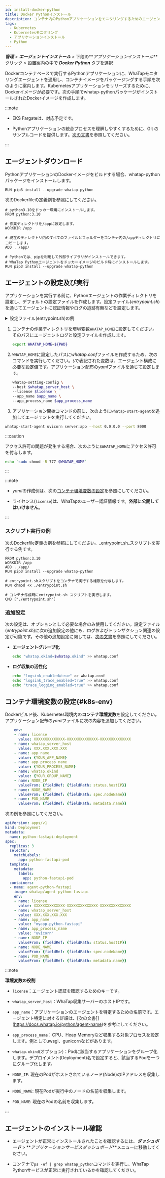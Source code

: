 ```yaml
---
id: install-docker-python
title: Docker Pythonインストール
description: コンテナ内のPythonアプリケーションをモニタリングするためのエージェントのインストール手順です。
tags:
  - Kubernetes
  - Kubernetesモニタリング
  - アプリケーションインストール
  - Python
---
```



**_管理_** > **_エージェントインストール_** > 下段の**_アプリケーションインストール_** クリック > 設置案内の中で **_Docker Python_** タブを選択

Dockerコンテナベースで実行するPythonアプリケーションに、WhaTapモニタリングエージェントを適用し、コンテナイメージをパッケージングする手順を次のように案内します。Kubernetesアプリケーションをリリーズするために、Dockerイメージが必要です。次の手順でwhatap-pythonパッケージがインストールされたDockerイメージを作成します。

:::note 

- EKS Fargateは、対応予定です。 

- Pythonアプリケーションの統合プロセスを理解しやすくするために、Git のサンプルコードを提供します。[次の文書](https://github.com/whatap/kuber-apm-boilerplate/tree/main/python/fastapi)を参照してください。

:::

## エージェントダウンロード

PythonアプリケーションのDockerイメージをビルドする場合、whatap-pythonパッケージをインストールします。

```docker
RUN pip3 install --upgrade whatap-python
```

次のDockerfileの定義例を参照にしてください。 

```docker title='python ver 3.10'
# python3.10をドッカー環境にインストールします。
FROM python:3.10

# 作業ディレクトリを/appに設定します。
WORKDIR /app

# 現在のディレクトリ内のすべてのファイルとフォルダーをコンテナ内の/appディレクトリにコピーします。
ADD . /app/

# Pythonでは、pipを利用して外部ライブラリがインストールできます。
# WhaTap Pythonエージェントをドッカーイメージのビルド時にインストールします。
RUN pip3 install --upgrade whatap-python
```

## エージェントの設定及び実行

アプリケーションを実行する前に、Pythonエージェントの作業ディレクトリを設定し、デフォルトの設定ファイルを作成します。設定ファイル(_entrypoint.sh_)を通じてエージェントに認証情報やログの追跡有無などを設定します。

<details>
<summary>設定ファイル(entrypoint.sh)の例</summary>

```bash title='entrypoint.sh'
#!/bin/bash

# コンテナの作業ディレクトリをWhaTapパスに設定します。そのパスにエージェントログと設定ファイルを作成します。
export WHATAP_HOME=${PWD}

# 権限エラーが発生した場合は、次のコメントを削除してから進みます。
#chmod -R 777 $WHATAP_HOME

# 以下は、エージェントの構成に必須な設定値です。アプリケーションデプロイのyamlファイルを通じて設定します。
whatap-setting-config \
--host $whatap_server_host \
--license $license \
--app_name $app_name \
--app_process_name $app_process_name

# 次のコメントは、エージェントのグループ化やログ収集の活性化などの追加設定です。必要な場合に使用してください。

# エージェントのグループ化
#echo "whatap.okind=$whatap.okind" >> whatap.conf

# ログ収集の活性化
#echo "logsink_enabled=true" >> whatap.conf
#echo "logsink_trace_enabled=true" >> whatap.conf
#echo "trace_logging_enabled=true" >> whatap.conf


# 次のようにwhatap-start-agentをアプリケーション開始コマンドの前に追加して、エージェントを実行します。 
whatap-start-agent uvicorn server:app --host 0.0.0.0 --port 8000
```

</details>

1. コンテナの作業ディレクトリを環境変数`WHATAP_HOME`に設定してください。そのパスにエージェントログと設定ファイルを作成します。 

   ```bash
   export WHATAP_HOME=${PWD}
   ```

2. `WHATAP_HOME`に設定したパスに*whatap.conf*ファイルを作成するため、次のコマンドを実行してください。`$`で表記された変数は、エージェント構成に必要な設定値です。アプリケーション配布の*yaml*ファイルを通じて設定します。

   ```bash
   whatap-setting-config \
   --host $whatap_server_host \
   --license $license \
   --app_name $app_name \
   --app_process_name $app_process_name
   ```

3. アプリケーション開始コマンドの前に、次のように`whatap-start-agent`を追加してエージェントを実行してください。 

```bash
whatap-start-agent uvicorn server:app --host 0.0.0.0 --port 8000
```

:::caution

アクセス許可の問題が発生する場合、次のように`$WHATAP_HOME`にアクセス許可を付与します。

```bash
echo `sudo chmod -R 777 $WHATAP_HOME`
```

:::

:::note 

- *yaml*の作成例は、次の[コンテナ環境変数の設定](#k8s-env)を参照にしてください。

- ライセンス(`license`)は、WhaTapのユーザー認証情報です。**外部に公開してはいけません**。

:::

### スクリプト実行の例

次のDockerfile定義の例を参照にしてください。_entrypoint.sh_スクリプトを実行する例です。

```docker
FROM python:3.10
WORKDIR /app
ADD . /app/
RUN pip3 install --upgrade whatap-python 

# entrypoint.shスクリプトをコンテナで実行する権限を付与します。
RUN chmod +x ./entrypoint.sh

# コンテナ作成時にentrypoint.sh スクリプトを実行します。
CMD ["./entrypoint.sh"]
```

### 追加設定

次の設定は、オプションとして必要な場合のみ使用してください。設定ファイル(_entrypoint.sh_)に次の追加設定の他にも、ログおよびトランザクション関連の設定が可能です。その他の追加設定に関しては、[次の文書](https://docs.whatap.io/python/set-agent)を参照にしてください。 

- **エージェントグループ化** 

  ```bash
  echo "whatap.okind=$whatap.okind" >> whatap.conf
  ```

- **ログ収集の活性化** 

  ```bash
  echo "logsink_enabled=true" >> whatap.conf
  echo "logsink_trace_enabled=true" >> whatap.conf
  echo "trace_logging_enabled=true" >> whatap.conf
  ```

## コンテナ環境変数の設定{#k8s-env}

Dockerビルド後、Kubernetes環境内の**コンテナ環境変数**を設定してください。アプリケーション配布の*yaml*ファイルに次の内容を追加してください。 

```yaml
    env:
    - name: license
      value: XXXXXXXXXXXXXX-XXXXXXXXXXXXXX-XXXXXXXXXXXXXX
    - name: whatap_server_host
      value: XXX.XXX.XXX.XXX
    - name: app_name
      value: {YOUR_APP_NAME}
    - name: app_process_name
      value: {YOUR_PROCESS_NAME}
    - name: whatap.okind
      value: {YOUR_GROUP_NAME}
    - name: NODE_IP
      valueFrom: {fieldRef: {fieldPath: status.hostIP}}
    - name: NODE_NAME
      valueFrom: {fieldRef: {fieldPath: spec.nodeName}}
    - name: POD_NAME
      valueFrom: {fieldRef: {fieldPath: metadata.name}}
```

次の例を参照にしてください。 

```yaml
apiVersion: apps/v1
kind: Deployment
metadata:
  name: python-fastapi-deployment
spec:
  replicas: 3
  selector:
    matchLabels:
      app: python-fastapi-pod
  template:
    metadata:
      labels:
        app: python-fastapi-pod
  containers:
  - name: agent-python-fastapi
    image: whatap/agent-python-fastapi
    env:
    - name: license
      value: XXXXXXXXXXXXXX-XXXXXXXXXXXXXX-XXXXXXXXXXXXXX
    - name: whatap_server_host
      value: XXX.XXX.XXX.XXX
    - name: app_name
      value: "myapp-python-fastapi"
    - name: app_process_name
      value: "uvicorn"
    - name: NODE_IP
      valueFrom: {fieldRef: {fieldPath: status.hostIP}}
    - name: NODE_NAME
      valueFrom: {fieldRef: {fieldPath: spec.nodeName}}
    - name: POD_NAME
      valueFrom: {fieldRef: {fieldPath: metadata.name}}
```

:::note

**環境変数の役割**

- `license`：エージェント認証を確認するためのキーです。

- `whatap_server_host`：WhaTap収集サーバーのホストIPです。

- `app_name`：アプリケーションのエージェントを特定するための名前です。エージェント特定に対する詳細は、[次の文書]](https://docs.whatap.io/python/agent-name)を参考にしてください。

- `app_process_name`：CPU、Heap Memoryなど収集する対象プロセスを設定します。例としてuwsgi、gunicornなどがあります。

- `whatap.okind`(オプション)：Podに該当するアプリケーションをグループ化します。デプロイメント(Deployment)名で設定すると、該当するPodを一つにグループ化します。

- `NODE_IP`: 現在のPodがホストされているノード(Node)のIPアドレスを収集します。

- `NODE_NAME`: 現在Podが実行中のノードの名前を収集します。

- `POD_NAME`: 現在のPodの名前を収集します。

:::

## エージェントのインストール確認

- エージェントが正常にインストールされたことを確認するには、**_ダッシュボード_** > **_アプリケーションサービスダッシュボード_**メニューに移動してください。

- コンテナで`ps -ef | grep whatap_python`コマンドを実行し、WhaTap Pythonサービスが正常に実行されているかを確認してください。 
